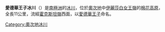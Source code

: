 {{unreferenced|time=2013-12-25T04:24:42+00:00}}
{{coord|82|46|S|159|32|E|type:glacier_region:AQ|display=title}}

'''愛德華王子冰川'''（{{lang-en|Prince Edward Glacier}}）是[[南極洲|南極洲]]的[[冰川|冰川]]，位於[[奧次地|奧次地]]中[[伊麗莎白女王嶺|伊麗莎白女王嶺]]的[[棉花高原|棉花高原]]，全長11公里，流經[[霍克斯坦嶺|霍克斯坦嶺]]西面，以[[愛德華王子_(威塞克斯伯爵)|愛德華王子]]命名。

{{DEFAULTSORT:Prince Edward Glacier}}
[[Category:奧次地冰川|Category:奧次地冰川]]


{{OatesLand-geo-stub}}